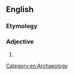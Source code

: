 ==English==

===Etymology===
{{suffix|archaeology|ical}}

===Adjective===
{{en-adj}}

# {{nonstandard spelling of|archaeological}}

[[Category:en:Archaeology]]